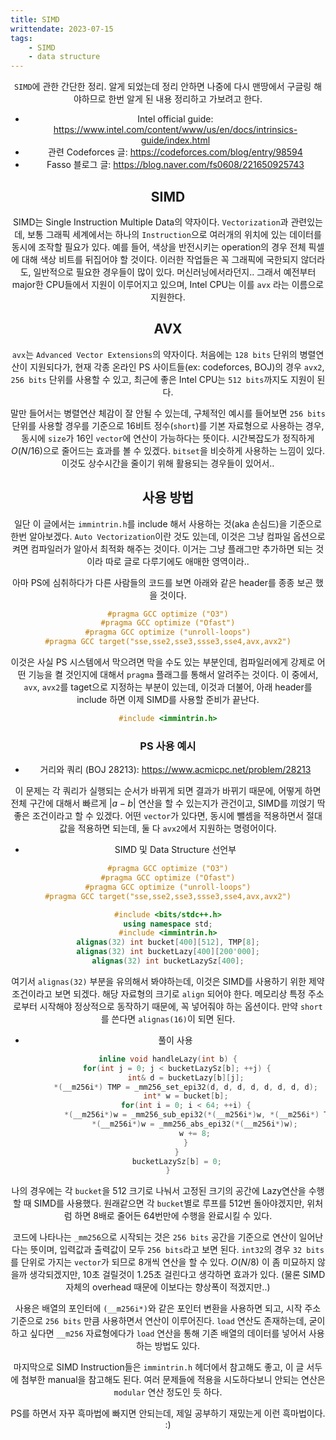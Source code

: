 ```yaml
---
title: SIMD
writtendate: 2023-07-15
tags:
    - SIMD
    - data structure
---
```


<Header />

`SIMD`에 관한 간단한 정리. 알게 되었는데 정리 안하면 나중에 다시 맨땅에서 구글링 해야하므로 한번 알게 된 내용 정리하고 가보려고 한다.

- Intel official guide: https://www.intel.com/content/www/us/en/docs/intrinsics-guide/index.html
- 관련 Codeforces 글: https://codeforces.com/blog/entry/98594
- Fasso 블로그 글: https://blog.naver.com/fs0608/221650925743

## SIMD

SIMD는 Single Instruction Multiple Data의 약자이다. `Vectorization`과 관련있는데, 보통 그래픽 세계에서는 하나의 `Instruction`으로 여러개의 위치에 있는 데이터를 동시에 조작할 필요가 있다. 예를 들어, 색상을 반전시키는 operation의 경우 전체 픽셀에 대해 색상 비트를 뒤집어야 할 것이다. 이러한 작업들은 꼭 그래픽에 국한되지 않더라도, 일반적으로 필요한 경우들이 많이 있다. 머신러닝에서라던지.. 그래서 예전부터 major한 CPU들에서 지원이 이루어지고 있으며, Intel CPU는 이를 `avx` 라는 이름으로 지원한다.


## AVX

`avx`는 `Advanced Vector Extensions`의 약자이다. 처음에는 `128 bits` 단위의 병렬연산이 지원되다가, 현재 각종 온라인 PS 사이트들(ex: codeforces, BOJ)의 경우 `avx2`, `256 bits` 단위를 사용할 수 있고, 최근에 좋은 Intel CPU는 `512 bits`까지도 지원이 된다.

말만 들어서는 병렬연산 체감이 잘 안될 수 있는데, 구체적인 예시를 들어보면 `256 bits` 단위를 사용할 경우를 기준으로 16비트 정수(`short`)를 기본 자료형으로 사용하는 경우, 동시에 `size`가 16인 `vector`에 연산이 가능하다는 뜻이다. 시간복잡도가 정직하게 $O(N/16)$으로 줄어드는 효과를 볼 수 있겠다. `bitset`을 비슷하게 사용하는 느낌이 있다. 이것도 상수시간을 줄이기 위해 활용되는 경우들이 있어서..


## 사용 방법

일단 이 글에서는 `immintrin.h`를 include 해서 사용하는 것(aka 손심드)을 기준으로 한번 알아보겠다. `Auto Vectorization`이란 것도 있는데, 이것은 그냥 컴파일 옵션으로 켜면 컴파일러가 알아서 최적화 해주는 것이다. 이거는 그냥 플래그만 추가하면 되는 것이라 따로 글로 다루기에도 애매한 영역이라..

아마 PS에 심취하다가 다른 사람들의 코드를 보면 아래와 같은 header를 종종 보곤 했을 것이다.

```cpp
#pragma GCC optimize ("O3")
#pragma GCC optimize ("Ofast")
#pragma GCC optimize ("unroll-loops")
#pragma GCC target("sse,sse2,sse3,ssse3,sse4,avx,avx2")
```

이것은 사실 PS 시스템에서 막으려면 막을 수도 있는 부분인데, 컴파일러에게 강제로 어떤 기능을 켤 것인지에 대해서 `pragma` 플래그를 통해서 알려주는 것이다. 이 중에서, `avx`, `avx2`를 taget으로 지정하는 부분이 있는데, 이것과 더불어, 아래 header를 include 하면 이제 SIMD를 사용할 준비가 끝난다.

```cpp
#include <immintrin.h>
```

### PS 사용 예시

- 거리와 쿼리 (BOJ 28213): https://www.acmicpc.net/problem/28213

이 문제는 각 쿼리가 실행되는 순서가 바뀌게 되면 결과가 바뀌기 때문에, 어떻게 하면 전체 구간에 대해서 빠르게 $|a - b|$ 연산을 할 수 있는지가 관건이고, SIMD를 끼얹기 딱 좋은 조건이라고 할 수 있겠다. 어떤 `vector`가 있다면, 동시에 뺄셈을 적용하면서 절대값을 적용하면 되는데, 둘 다 `avx2`에서 지원하는 명령어이다.

- SIMD 및 Data Structure 선언부
```cpp
#pragma GCC optimize ("O3")
#pragma GCC optimize ("Ofast")
#pragma GCC optimize ("unroll-loops")
#pragma GCC target("sse,sse2,sse3,ssse3,sse4,avx,avx2")

#include <bits/stdc++.h>
using namespace std;
#include <immintrin.h>
alignas(32) int bucket[400][512], TMP[8];
alignas(32) int bucketLazy[400][200'000];
alignas(32) int bucketLazySz[400];
```

여기서 `alignas(32)` 부분을 유의해서 봐야하는데, 이것은 SIMD를 사용하기 위한 제약조건이라고 보면 되겠다. 해당 자료형의 크기로 `align` 되어야 한다. 메모리상 특정 주소로부터 시작해야 정상적으로 동작하기 때문에, 꼭 넣어줘야 하는 옵션이다. 만약 `short`를 쓴다면 `alignas(16)`이 되면 된다.

- 풀이 사용
```cpp
inline void handleLazy(int b) {
    for(int j = 0; j < bucketLazySz[b]; ++j) {
        int& d = bucketLazy[b][j];
        *(__m256i*) TMP = _mm256_set_epi32(d, d, d, d, d, d, d, d);
        int* w = bucket[b];
        for(int i = 0; i < 64; ++i) {
            *(__m256i*)w = _mm256_sub_epi32(*(__m256i*)w, *(__m256i*) TMP);
            *(__m256i*)w = _mm256_abs_epi32(*(__m256i*)w);
            w += 8;
        }
    }
    bucketLazySz[b] = 0;
}
```

나의 경우에는 각 `bucket`을 512 크기로 나눠서 고정된 크기의 공간에 Lazy연산을 수행할 때 SIMD를 사용했다. 원래같으면 각 `bucket`별로 루프를 512번 돌아야겠지만, 위처럼 하면 8배로 줄어든 64번만에 수행을 완료시킬 수 있다.

코드에 나타나는 `_mm256`으로 시작되는 것은 `256 bits` 공간을 기준으로 연산이 일어난다는 뜻이며, 입력값과 출력값이 모두 `256 bits`라고 보면 된다. `int32`의 경우 `32 bits`를 단위로 가지는 `vector`가 되므로 8개씩 연산을 할 수 있다. $O(N/8)$ 이 좀 미묘하지 않을까 생각되겠지만, 10초 걸릴것이 1.25초 걸린다고 생각하면 효과가 있다. (물론 SIMD 자체의 overhead 때문에 이보다는 향상폭이 적겠지만..)

사용은 배열의 포인터에 `(__m256i*)`와 같은 포인터 변환을 사용하면 되고, 시작 주소 기준으로 `256 bits` 만큼 사용하면서 연산이 이루어진다. `load` 연산도 존재하는데, 굳이 하고 싶다면 `__m256` 자료형에다가 `load` 연산을 통해 기존 배열의 데이터를 넣어서 사용하는 방법도 있다.

마지막으로 SIMD Instruction들은 `immintrin.h` 헤더에서 참고해도 좋고, 이 글 서두에 첨부한 manual을 참고해도 된다. 여러 문제들에 적용을 시도하다보니 안되는 연산은 `modular` 연산 정도인 듯 하다.

PS를 하면서 자꾸 흑마법에 빠지면 안되는데, 제일 공부하기 재밌는게 이런 흑마법이다. :)

<TagList />
<Comment />
